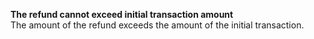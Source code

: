   
<Card title="005403" href="/development-ressources/errors/codes/005403">  

 **The refund cannot exceed initial transaction amount**  
 The amount of the refund exceeds the amount of the initial transaction.  

</Card>